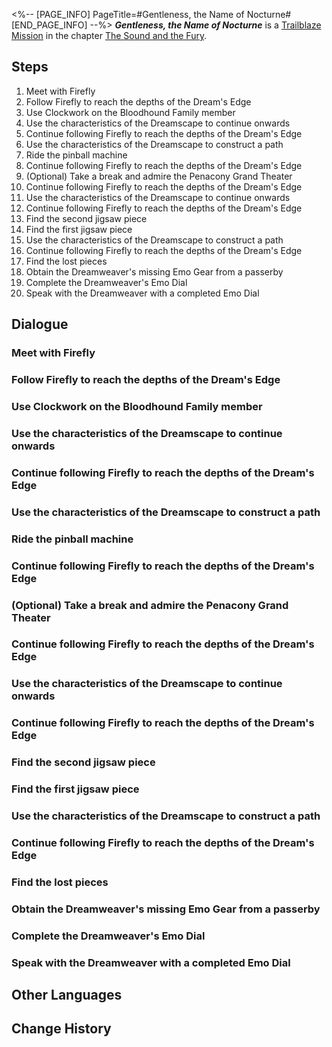 <%-- [PAGE_INFO]
PageTitle=#Gentleness, the Name of Nocturne#
[END_PAGE_INFO] --%>
{{Stub|Dialogue, characters, and location(s)}}
{{Mission Infobox
|id            = 1030402
|title         = 
|image         = Mission Gentleness, the Name of Nocturne.png
|type          = Trailblaze
|event_name    = 
|chapter       = The Sound and the Fury
|requirements  = [[Trailblaze Mission]] ''[[Gentleness, the Name of Nocturne]]'' completed
|summary       = <!--official mission summary from Fate's Atlas-->
|characters    = <!--characters that appear in this mission-->
|startLocation = <!--location as it intially appears on the mission screen-->
|world         = <!--i.e. Penacony-->
|area          = <!--i.e. A Child's Dream-->
|prev          = 
|next          = Through a Glass Darkly
|exp           = 900
|credits       = 100000
|stellarJade   = 
|other         = {{Card List|Traveler's Guide*12; Lost Crystal*10; Clock Credits*450; "If I Can Stop One Heart From Breaking"*1|delim=;}}
}}
'''''Gentleness, the Name of Nocturne''''' is a [[Trailblaze Mission]] in the chapter [[The Sound and the Fury]].

==Steps==
# Meet with Firefly
# Follow Firefly to reach the depths of the Dream's Edge
# Use Clockwork on the Bloodhound Family member
# Use the characteristics of the Dreamscape to continue onwards
# Continue following Firefly to reach the depths of the Dream's Edge
# Use the characteristics of the Dreamscape to construct a path
# Ride the pinball machine
# Continue following Firefly to reach the depths of the Dream's Edge
# (Optional) Take a break and admire the Penacony Grand Theater
# Continue following Firefly to reach the depths of the Dream's Edge
# Use the characteristics of the Dreamscape to continue onwards
# Continue following Firefly to reach the depths of the Dream's Edge
# Find the second jigsaw piece
# Find the first jigsaw piece
# Use the characteristics of the Dreamscape to construct a path
# Continue following Firefly to reach the depths of the Dream's Edge
# Find the lost pieces
# Obtain the Dreamweaver's missing Emo Gear from a passerby
# Complete the Dreamweaver's Emo Dial
# Speak with the Dreamweaver with a completed Emo Dial

<!--
==Gameplay Notes==

--><!--
==Trial Character==

-->
==Dialogue==
{{Stub Dialogue}}
===Meet with Firefly===
{{Mission Description|type=trailblaze|location=<!--to be added-->|After some twisted crawling in the syrup-filled sewers, you successfully reach the entrance to... Firefly's "secret stronghold."<br />Firefly is waiting for you nearby. You should go and meet her.}}
{{Dialogue Start}}
:{{tx}}
{{Dialogue End}}

===Follow Firefly to reach the depths of the Dream's Edge===
{{Mission Description|type=trailblaze|location=<!--to be added-->|update|Firefly explains this place to you: It is the edge of the Golden Hour, the inner depths of the Dreamscape, and The Family's construction and remodeling zone (in other words, a construction site within the dream). She adds that her "secret stronghold" is further on... The only problem is that "The Family" has eyes everywhere, and you will have to sneak in to get inside.<br />Head deep into the Dream's Edge... As a Nameless, sneaking into a construction site is a piece of cake, right?}}
{{Dialogue Start}}
:{{tx}}
{{Dialogue End}}

===Use Clockwork on the Bloodhound Family member===
{{Mission Description|type=trailblaze|location=<!--to be added-->|update|Firefly explains this place to you: It is the edge of the Golden Hour, the inner depths of the Dreamscape, and The Family's construction and remodeling zone (in other words, a construction site within the dream). She adds that her "secret stronghold" is further on... The only problem is that "The Family" has eyes everywhere, and you will have to sneak in to get inside.<br />Just as your journey begins, it comes to an end as a Bloodhound Family member with a strong sense of principles guards the door before you. If you wish to continue ahead, you may have to use Clockwork for no good... Let's hope Clockie forgives you.}}
{{Dialogue Start}}
:{{tx}}
{{Dialogue End}}

===Use the characteristics of the Dreamscape to continue onwards===
{{Mission Description|type=trailblaze|location=<!--to be added-->|update|Firefly explains this place to you: It is the edge of the Golden Hour, the inner depths of the Dreamscape, and The Family's construction and remodeling zone (in other words, a construction site within the dream). She adds that her "secret stronghold" is further on... The only problem is that "The Family" has eyes everywhere, and you will have to sneak in to get inside.<br />The path into the depths is complicated and confusing. You may have to think outside of the box and creatively utilize the characteristics of the Dreamscape to continue onwards.}}
{{Dialogue Start}}
:{{tx}}
{{Dialogue End}}

===Continue following Firefly to reach the depths of the Dream's Edge===
{{Mission Description|type=trailblaze|location=<!--to be added-->|update|Firefly explains this place to you: It is the edge of the Golden Hour, the inner depths of the Dreamscape, and The Family's construction and remodeling zone (in other words, a construction site within the dream). She adds that her "secret stronghold" is further on... The only problem is that "The Family" has eyes everywhere, and you will have to sneak in to get inside.<br />After stepping over the collapsed Bloodhound Family member, you decide to continue onwards. You wouldn't want your trip to be a waste, right?}}
{{Dialogue Start}}
:{{tx}}
{{Dialogue End}}

===Use the characteristics of the Dreamscape to construct a path===
{{Mission Description|type=trailblaze|location=<!--to be added-->|update|Firefly explains this place to you: It is the edge of the Golden Hour, the inner depths of the Dreamscape, and The Family's construction and remodeling zone (in other words, a construction site within the dream). She adds that her "secret stronghold" is further on... The only problem is that "The Family" has eyes everywhere, and you will have to sneak in to get inside.<br />The path into the depths is complicated and confusing. You may have to think outside of the box and creatively utilize the characteristics of the Dreamscape to continue onwards.}}
{{Dialogue Start}}
:{{tx}}
{{Dialogue End}}

===Ride the pinball machine===
{{Mission Description|type=trailblaze|location=<!--to be added-->|update|Firefly explains this place to you: It is the edge of the Golden Hour, the inner depths of the Dreamscape, and The Family's construction and remodeling zone (in other words, a construction site within the dream). She adds that her "secret stronghold" is further on... The only problem is that "The Family" has eyes everywhere, and you will have to sneak in to get inside.<br />The path into the depths is complicated and confusing. You may have to think outside of the box and creatively utilize the characteristics of the Dreamscape to continue onwards.}}
{{Dialogue Start}}
:{{tx}}
{{Dialogue End}}

===Continue following Firefly to reach the depths of the Dream's Edge===
{{Mission Description|type=trailblaze|location=<!--to be added-->|update|Firefly explains this place to you: It is the edge of the Golden Hour, the inner depths of the Dreamscape, and The Family's construction and remodeling zone (in other words, a construction site within the dream). She adds that her "secret stronghold" is further on... The only problem is that "The Family" has eyes everywhere, and you will have to sneak in to get inside.<br />The path into the depths is complicated and confusing. You may have to think outside of the box and creatively utilize the characteristics of the Dreamscape to continue onwards.}}
{{Dialogue Start}}
:{{tx}}
{{Dialogue End}}

===(Optional) Take a break and admire the Penacony Grand Theater===
{{Dialogue Start}}
:{{tx}}
{{Dialogue End}}

===Continue following Firefly to reach the depths of the Dream's Edge===
{{Mission Description|type=trailblaze|location=<!--to be added-->|update|Firefly explains this place to you: It is the edge of the Golden Hour, the inner depths of the Dreamscape, and The Family's construction and remodeling zone (in other words, a construction site within the dream). She adds that her "secret stronghold" is further on... The only problem is that "The Family" has eyes everywhere, and you will have to sneak in to get inside.<br />The path into the depths is complicated and confusing. You may have to think outside of the box and creatively utilize the characteristics of the Dreamscape to continue onwards.}}
{{Dialogue Start}}
:{{tx}}
{{Dialogue End}}

===Use the characteristics of the Dreamscape to continue onwards===
{{Mission Description|type=trailblaze|location=<!--to be added-->|update|Firefly explains this place to you: It is the edge of the Golden Hour, the inner depths of the Dreamscape, and The Family's construction and remodeling zone (in other words, a construction site within the dream). She adds that her "secret stronghold" is further on... The only problem is that "The Family" has eyes everywhere, and you will have to sneak in to get inside.<br />The path into the depths is complicated and confusing. You may have to think outside of the box and creatively utilize the characteristics of the Dreamscape to continue onwards.}}
{{Dialogue Start}}
:{{tx}}
{{Dialogue End}}

===Continue following Firefly to reach the depths of the Dream's Edge===
{{Mission Description|type=trailblaze|location=<!--to be added-->|update|Firefly explains this place to you: It is the edge of the Golden Hour, the inner depths of the Dreamscape, and The Family's construction and remodeling zone (in other words, a construction site within the dream). She adds that her "secret stronghold" is further on... The only problem is that "The Family" has eyes everywhere, and you will have to sneak in to get inside.<br />The path into the depths is complicated and confusing. You may have to think outside of the box and creatively utilize the characteristics of the Dreamscape to continue onwards.}}
{{Dialogue Start}}
:{{tx}}
{{Dialogue End}}

===Find the second jigsaw piece===
{{Mission Description|type=trailblaze|location=<!--to be added-->|update|Firefly explains this place to you: It is the edge of the Golden Hour, the inner depths of the Dreamscape, and The Family's construction and remodeling zone (in other words, a construction site within the dream). She adds that her "secret stronghold" is further on... The only problem is that "The Family" has eyes everywhere, and you will have to sneak in to get inside.<br />The path into the depths is complicated and confusing. You may have to think outside of the box and creatively utilize the characteristics of the Dreamscape to continue onwards.}}
{{Dialogue Start}}
:{{tx}}
{{Dialogue End}}

===Find the first jigsaw piece===
{{Mission Description|type=trailblaze|location=<!--to be added-->|update|Firefly explains this place to you: It is the edge of the Golden Hour, the inner depths of the Dreamscape, and The Family's construction and remodeling zone (in other words, a construction site within the dream). She adds that her "secret stronghold" is further on... The only problem is that "The Family" has eyes everywhere, and you will have to sneak in to get inside.<br />The path into the depths is complicated and confusing. You may have to think outside of the box and creatively utilize the characteristics of the Dreamscape to continue onwards.}}
{{Dialogue Start}}
:{{tx}}
{{Dialogue End}}

===Use the characteristics of the Dreamscape to construct a path===
{{Mission Description|type=trailblaze|location=<!--to be added-->|update|Firefly explains this place to you: It is the edge of the Golden Hour, the inner depths of the Dreamscape, and The Family's construction and remodeling zone (in other words, a construction site within the dream). She adds that her "secret stronghold" is further on... The only problem is that "The Family" has eyes everywhere, and you will have to sneak in to get inside.<br />The path into the depths is complicated and confusing. You may have to think outside of the box and creatively utilize the characteristics of the Dreamscape to continue onwards.}}
{{Dialogue Start}}
:{{tx}}
{{Dialogue End}}

===Continue following Firefly to reach the depths of the Dream's Edge===
{{Mission Description|type=trailblaze|location=<!--to be added-->|update|Firefly explains this place to you: It is the edge of the Golden Hour, the inner depths of the Dreamscape, and The Family's construction and remodeling zone (in other words, a construction site within the dream). She adds that her "secret stronghold" is further on... The only problem is that "The Family" has eyes everywhere, and you will have to sneak in to get inside.<br />The path into the depths is complicated and confusing. You may have to think outside of the box and creatively utilize the characteristics of the Dreamscape to continue onwards.}}
{{Dialogue Start}}
:{{tx}}
{{Dialogue End}}

===Find the lost pieces===
{{Mission Description|type=trailblaze|location=<!--to be added-->|update|Firefly explains this place to you: It is the edge of the Golden Hour, the inner depths of the Dreamscape, and The Family's construction and remodeling zone (in other words, a construction site within the dream). She adds that her "secret stronghold" is further on... The only problem is that "The Family" has eyes everywhere, and you will have to sneak in to get inside.<br />The path into the depths is complicated and confusing. You may have to think outside of the box and creatively utilize the characteristics of the Dreamscape to continue onwards.}}
{{Dialogue Start}}
:{{tx}}
{{Dialogue End}}

===Obtain the Dreamweaver's missing Emo Gear from a passerby===
{{Mission Description|type=trailblaze|location=<!--to be added-->|update|Firefly explains this place to you: It is the edge of the Golden Hour, the inner depths of the Dreamscape, and The Family's construction and remodeling zone (in other words, a construction site within the dream). She adds that her "secret stronghold" is further on... The only problem is that "The Family" has eyes everywhere, and you will have to sneak in to get inside.<br />The path into the depths is complicated and confusing. You may have to think outside of the box and creatively utilize the characteristics of the Dreamscape to continue onwards.}}
{{Dialogue Start}}
:{{tx}}
{{Dialogue End}}

===Complete the Dreamweaver's Emo Dial===
{{Mission Description|type=trailblaze|location=<!--to be added-->|update|Firefly explains this place to you: It is the edge of the Golden Hour, the inner depths of the Dreamscape, and The Family's construction and remodeling zone (in other words, a construction site within the dream). She adds that her "secret stronghold" is further on... The only problem is that "The Family" has eyes everywhere, and you will have to sneak in to get inside.<br />The path into the depths is complicated and confusing. You may have to think outside of the box and creatively utilize the characteristics of the Dreamscape to continue onwards.}}
{{Dialogue Start}}
:{{tx}}
{{Dialogue End}}

===Speak with the Dreamweaver with a completed Emo Dial===
{{Mission Description|type=trailblaze|location=<!--to be added-->|update|Firefly explains this place to you: It is the edge of the Golden Hour, the inner depths of the Dreamscape, and The Family's construction and remodeling zone (in other words, a construction site within the dream). She adds that her "secret stronghold" is further on... The only problem is that "The Family" has eyes everywhere, and you will have to sneak in to get inside.<br />The path into the depths is complicated and confusing. You may have to think outside of the box and creatively utilize the characteristics of the Dreamscape to continue onwards.}}
{{Dialogue Start}}
:{{tx}}
{{Dialogue End}}

==Other Languages==
{{Other Languages
|en   = Gentleness, the Name of Nocturne
|zhs  = 夜色名为温柔
|zht  = 夜色名為溫柔
|ja   = 優しさという名の夜
|ko   = 부드러움이라는 이름의 밤
|es   = Ternura, el nombre de la noche
|fr   = Nocturne ou la Gentillesse
|ru   = Ночь по имени Нежность
|th   = รัตติกาลนามว่าอ่อนโยน
|vi   = Dịu Dàng Là Tên Của Màn Đêm
|de   = Sanftheit, genannt Nacht
|id   = Kelembutan dalam Kegelapan
|pt   = Gentileza, o Nome do Noturno
}}

==Change History==
{{Change History|2.0}}
